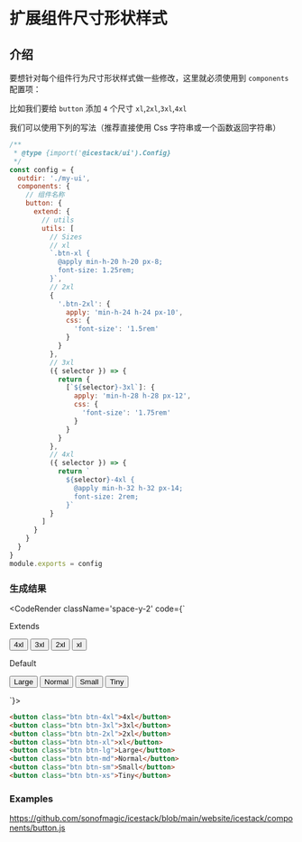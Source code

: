 
# 扩展组件尺寸形状样式

## 介绍

要想针对每个组件行为尺寸形状样式做一些修改，这里就必须使用到 `components` 配置项：

比如我们要给 `button` 添加 `4` 个尺寸 `xl`,`2xl`,`3xl`,`4xl`

我们可以使用下列的写法（推荐直接使用 Css 字符串或一个函数返回字符串）

```js filename="icestack.config.js"
/**
 * @type {import('@icestack/ui').Config}
 */
const config = {
  outdir: './my-ui',
  components: {
    // 组件名称
    button: {
      extend: {
        // utils
        utils: [
          // Sizes
          // xl
          `.btn-xl {
            @apply min-h-20 h-20 px-8;
            font-size: 1.25rem;
          }`,
          // 2xl
          {
            '.btn-2xl': {
              apply: 'min-h-24 h-24 px-10',
              css: {
                'font-size': '1.5rem'
              }
            }
          },
          // 3xl
          ({ selector }) => {
            return {
              [`${selector}-3xl`]: {
                apply: 'min-h-28 h-28 px-12',
                css: {
                  'font-size': '1.75rem'
                }
              }
            }
          },
          // 4xl
          ({ selector }) => {
            return `
              ${selector}-4xl {
                @apply min-h-32 h-32 px-14;
                font-size: 2rem;
              }`
          }
        ]
      }
    }
  }
}
module.exports = config
```

### 生成结果

<CodeRender className='space-y-2' code={`
<div class="flex space-x-2 items-center">
<span>Extends</span>

<button class="btn btn-4xl">4xl</button>
<button class="btn btn-3xl">3xl</button>
<button class="btn btn-2xl">2xl</button>
<button class="btn btn-xl">xl</button>
</div>
<div class="flex space-x-2 items-center">
<span>Default</span>

<button class="btn btn-lg">Large</button>
<button class="btn btn-md">Normal</button>
<button class="btn btn-sm">Small</button>
<button class="btn btn-xs">Tiny</button>
</div>
`}></CodeRender>

```html
<button class="btn btn-4xl">4xl</button>
<button class="btn btn-3xl">3xl</button>
<button class="btn btn-2xl">2xl</button>
<button class="btn btn-xl">xl</button>
<button class="btn btn-lg">Large</button>
<button class="btn btn-md">Normal</button>
<button class="btn btn-sm">Small</button>
<button class="btn btn-xs">Tiny</button>
```

### Examples

https://github.com/sonofmagic/icestack/blob/main/website/icestack/components/button.js
